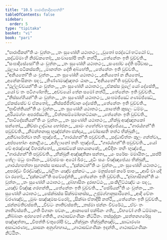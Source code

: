 ```yaml
---
title: "10.5 පාරාජිකාදිආපත්ති"
tableOfContents: false
sidebar:
  order: 5
type: "tipitaka"
basket: "vi"
book: "pari"
---
```



<DynamicBreadcrumb />

<Division number="339" book="pari">

<Paragraph number="1677" type="verses" book="pari">
_“පාරාජිකන්”ති යං වුත්තං,_  
_තං සුණෝහි යථාතථං;_  
_චුතෝ පරද්ධෝ භට්ඨෝ ච,_  
_සද්ධම්මා හි නිරඞ්කතෝ;_  
_සංවාසෝපි තහිං නත්ථි,_  
_තේනේතං ඉති වුච්චති._  

</Paragraph>

<Paragraph number="1678" type="verses" book="pari">
_“සංඝාදිසේසෝ”ති යං වුත්තං,_  
_තං සුණෝහි යථාතථං;_  
_සංඝෝව දේති පරිවාසං,_  
_මූලාය පටිකස්සති;_  
_මානත්තං දේති අබ්භේති,_  
_තේනේතං ඉති වුච්චති._  

</Paragraph>

<Paragraph number="1679" type="verses" book="pari">
_“අනියතෝ”ති යං වුත්තං,_  
_තං සුණෝහි යථාතථං;_  
_අනියතෝ න නියතෝ,_  
_අනේකංසිකතං පදං;_  
_තිණ්ණමඤ්ඤතරං ඨානං,_  
_“අනියතෝ”ති පවුච්චති._  

</Paragraph>

<Paragraph number="1680" type="verses" book="pari">
_“ථුල්ලච්චයන්”ති යං වුත්තං,_  
_තං සුණෝහි යථාතථං;_  
_ඒකස්ස මූලේ යෝ දේසේති,_  
_යෝ ච තං පටිගණ්හති;_  
_අච්චයෝ තේන සමෝ නත්ථි,_  
_තේනේතං ඉති වුච්චති._  

</Paragraph>

<Paragraph number="1681" type="verses" book="pari">
_“නිස්සග්ගියන්”ති යං වුත්තං,_  
_තං සුණෝහි යථාතථං;_  
_සංඝමජ්ඣේ ගණමජ්ඣේ,_  
_ඒකස්සේව ච ඒකතෝ;_  
_නිස්සජ්ජිත්වාන දේසේති,_  
_තේනේතං ඉති වුච්චති._  

</Paragraph>

<Paragraph number="1682" type="verses" book="pari">
_“පාචිත්තියන්”ති යං වුත්තං,_  
_තං සුණෝහි යථාතථං;_  
_පාතේති කුසලං ධම්මං,_  
_අරියමග්ගං අපරජ්ඣති;_  
_චිත්තසම්මෝහනට්ඨානං,_  
_තේනේතං ඉති වුච්චති._  

</Paragraph>

<Paragraph number="1683" type="verses" book="pari">
_“පාටිදේසනීයන්”ති යං වුත්තං,_  
_තං සුණෝහි යථාතථං;_  
_භික්ඛු අඤ්ඤාතකෝ සන්තෝ,_  
_කිච්ඡා ලද්ධාය භෝජනං;_  
_සාමං ගහේත්වා භුඤ්ජේය්‍ය,_  
_“ගාරය්හන්”ති පවුච්චති._  

</Paragraph>

<Paragraph number="1684" type="verses" book="pari">
_නිමන්තනාසු භුඤ්ජන්තා ඡන්දාය,_  
_වෝසාසති තත්ථ භික්ඛුනිං;_  
_අනිවාරේත්වා තහිං භුඤ්ජේ,_  
_“ගාරය්හන්”ති පවුච්චති._  

</Paragraph>

<Paragraph number="1685" type="verses" book="pari">
_සද්ධාචිත්තං කුලං ගන්ත්වා,_  
_අප්පභෝගං අනාළියං;_  
_අගිලානෝ තහිං භුඤ්ජේ,_  
_“ගාරය්හන්”ති පවුච්චති._  

</Paragraph>

<Paragraph number="1686" type="verses" book="pari">
_යෝ චේ අරඤ්ඤේ විහරන්තෝ,_  
_සාසඞ්කේ සභයානකේ;_  
_අවිදිතං තහිං භුඤ්ජේ,_  
_“ගාරය්හන්”ති පවුච්චති._  

</Paragraph>

<Paragraph number="1687" type="verses" book="pari">
_භික්ඛුනී අඤ්ඤාතිකා සන්තා,_  
_යං පරේසං මමායිතං;_  
_සප්පි තේලං මධුං ඵාණිතං,_  
_මච්ඡමංසං අථෝ ඛීරං;_  
_දධිං සයං විඤ්ඤාපේය්‍ය භික්ඛුනී,_  
_ගාරය්හපත්තා සුගතස්ස සාසනේ._  

</Paragraph>

<Paragraph number="1688" type="verses" book="pari">
_“දුක්කටන්”ති යං වුත්තං,_  
_තං සුණෝහි යථාතථං;_  
_අපරද්ධං විරද්ධඤ්ච,_  
_ඛලිතං යඤ්ච දුක්කටං._  

</Paragraph>

<Paragraph number="1689" type="verses" book="pari">
_යං මනුස්සෝ කරේ පාපං,_  
_ආවි වා යදි වා රහෝ;_  
_“දුක්කටන්”ති පවේදේන්ති,_  
_තේනේතං ඉති වුච්චති._  

</Paragraph>

<Paragraph number="1690" type="verses" book="pari">
_“දුබ්භාසිතන්”ති යං වුත්තං,_  
_තං සුණෝහි යථාතථං;_  
_දුබ්භාසිතං දුරාභට්ඨං,_  
_සංකිලිට්ඨඤ්ච යං පදං;_  
_යඤ්ච විඤ්ඤූ ගරහන්ති,_  
_තේනේතං ඉති වුච්චති._  

</Paragraph>

<Paragraph number="1691" type="verses" book="pari">
_“සේඛියන්”ති යං වුත්තං,_  
_තං සුණෝහි යථාතථං;_  
_සේක්ඛස්ස සික්ඛමානස්ස,_  
උජුමග්ගානුසාරිනෝ._  

</Paragraph>

<Paragraph number="1692" type="verses" book="pari">
_ආදි චේතං චරණඤ්ච,_  
_මුඛං සඤ්ඤමසංවරෝ;_  
_සික්ඛා ඒතාදිසී නත්ථි,_  
_තේනේතං ඉති වුච්චති._  

</Paragraph>

<Paragraph number="1693" type="verses" book="pari">
_ඡන්නමතිවස්සති,_  
_විවටං නාතිවස්සති;_  
_තස්මා ඡන්නං විවරේථ,_  
_ඒවං තං නාතිවස්සති._  

</Paragraph>

<Paragraph number="1694" type="verses" book="pari">
_ගති මිගානං පවනං,_  
_ආකාසෝ පක්ඛිනං ගති;_  
_විභවෝ ගති ධම්මානං,_  
_නිබ්බානං අරහතෝ ගතීති._  


</Paragraph>
</Division>

<Paragraph number="1695" type="center" book="pari">
ගාථාසඞ්ගණිකං නිට්ඨිතං.



</Paragraph>

<Paragraph number="1696" type="center" book="pari">
තස්සුද්දානං


</Paragraph>

<Paragraph number="1697" type="verses" book="pari">
_සත්තනගරේසු පඤ්ඤත්තා,_  
_විපත්ති චතුරෝපි ච;_  
_භික්ඛූනං භික්ඛුනීනඤ්ච,_  
_සාධාරණා අසාධාරණා;_  
_සාසනං අනුග්ගහාය,_  
_ගාථාසඞ්ගණිකං ඉදන්ති._  


</Paragraph>

<Paragraph number="1698" type="center" book="pari">
ගාථාසඞ්ගණිකං නිට්ඨිතං.
</Paragraph>